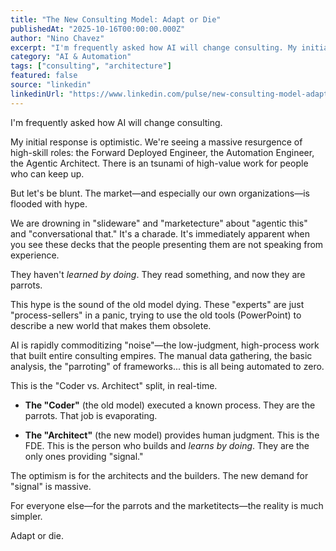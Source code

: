 ```yaml
---
title: "The New Consulting Model: Adapt or Die"
publishedAt: "2025-10-16T00:00:00.000Z"
author: "Nino Chavez"
excerpt: "I'm frequently asked how AI will change consulting. My initial response is optimistic. We're seeing a massive resurgence of high-skill roles: the Forward Deployed Engineer, the Automation Engineer..."
category: "AI & Automation"
tags: ["consulting", "architecture"]
featured: false
source: "linkedin"
linkedinUrl: "https://www.linkedin.com/pulse/new-consulting-model-adapt-die-nino-chavez-w7dcc"
---
```


I'm frequently asked how AI will change consulting.

My initial response is optimistic. We're seeing a massive resurgence of high-skill roles: the Forward Deployed Engineer, the Automation Engineer, the Agentic Architect. There is an tsunami of high-value work for people who can keep up.

But let's be blunt. The market—and especially our own organizations—is flooded with hype.

We are drowning in "slideware" and "marketecture" about "agentic this" and "conversational that." It's a charade. It's immediately apparent when you see these decks that the people presenting them are not speaking from experience.

They haven't *learned by doing*. They read something, and now they are parrots.

This hype is the sound of the old model dying. These "experts" are just "process-sellers" in a panic, trying to use the old tools (PowerPoint) to describe a new world that makes them obsolete.

AI is rapidly commoditizing "noise"—the low-judgment, high-process work that built entire consulting empires. The manual data gathering, the basic analysis, the "parroting" of frameworks... this is all being automated to zero.

This is the "Coder vs. Architect" split, in real-time.

- **The "Coder"** (the old model) executed a known process. They are the parrots. That job is evaporating.

- **The "Architect"** (the new model) provides human judgment. This is the FDE. This is the person who builds and *learns by doing*. They are the only ones providing "signal."

The optimism is for the architects and the builders. The new demand for "signal" is massive.

For everyone else—for the parrots and the marketitects—the reality is much simpler.

Adapt or die.

